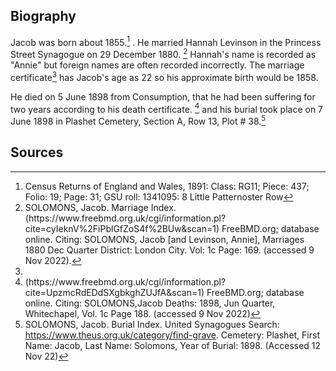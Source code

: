 == Biography ==

Jacob was born about 1855.<ref name="1881 Census">Census Returns of England and Wales, 1891: Class: RG11; Piece: 437; Folio: 19; Page: 31; GSU roll: 1341095: 8 Little Patternoster Row</ref> .  He married Hannah Levinson in the Princess Street Synagogue on 29 December 1880. <ref name="Marriage Certificate">SOLOMONS, Jacob. Marriage Index. (https://www.freebmd.org.uk/cgi/information.pl?cite=cyIeknV%2FiPblGfZoS4f%2BUw&scan=1) FreeBMD.org; database online. Citing: SOLOMONS, Jacob [and Levinson, Annie], Marriages 1880 Dec Quarter District: London City. Vol: 1c Page: 169. (accessed 9 Nov 2022). </ref> Hannah's name is recorded as "Annie" but foreign names are often recorded incorrectly.  The marriage certificate<ref name="Marriage Certificate" /> has Jacob's age as 22 so his approximate birth would be  1858.

He died on 5 June 1898 from Consumption, that he had been suffering for two years according to his death certificate. <ref name="Death Certificate"> (https://www.freebmd.org.uk/cgi/information.pl?cite=UpzmcRdEDdSXgbkghZUJfA&scan=1) FreeBMD.org; database online. Citing: SOLOMONS,Jacob Deaths: 1898, Jun Quarter, Whitechapel, Vol. 1c Page 188. (accessed 9 Nov 2022)</ref> and his burial took place on 7 June 1898 in Plashet Cemetery, Section A, Row 13, Plot # 38.<ref name="Burial">SOLOMONS, Jacob. Burial Index.  United Synagogues Search: https://www.theus.org.uk/category/find-grave. Cemetery: Plashet, First Name: Jacob, Last Name: Solomons, Year of Burial: 1898.  (Accessed 12 Nov 22)</ref> 
== Sources ==
<references />